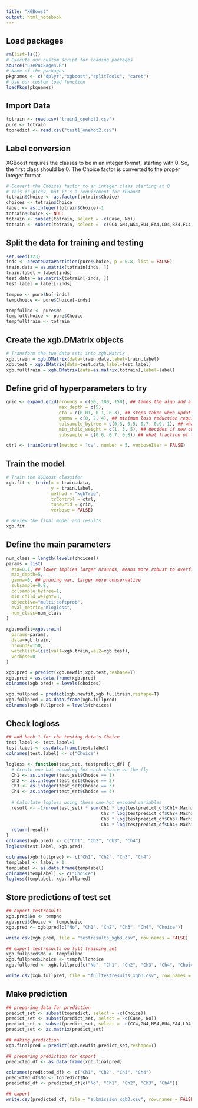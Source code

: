 ```yaml
---
title: "XGBoost"
output: html_notebook
---
```


## Load packages
```r
rm(list=ls())
# Execute our custom script for loading packages
source("usePackages.R")
# Name of the packages 
pkgnames <- c("dplyr","xgboost","splitTools", "caret")
# Use our custom load function
loadPkgs(pkgnames)
```

## Import Data
```r
totrain <- read.csv("train1_onehot2.csv")
pure <- totrain
topredict <- read.csv("test1_onehot2.csv")
```

## Label conversion

XGBoost requires the classes to be in an integer format, starting with 0. So, the first class should be 0. The Choice factor is converted to the proper integer format.
```r
# Convert the Choices factor to an integer class starting at 0
# This is picky, but it's a requirement for XGBoost
totrain$Choice <- as.factor(totrain$Choice)
choices <- totrain$Choice
label <- as.integer(totrain$Choice)-1
totrain$Choice <- NULL
totrain <- subset(totrain, select = -c(Case, No))
totrain <- subset(totrain, select = -c(CC4,GN4,NS4,BU4,FA4,LD4,BZ4,FC4,FP4,RP4,PP4,KA4,SC4,TS4,NV4,MA4,LB4,AF4,HU4,Price4))
```

## Split the data for training and testing 
```r
set.seed(123)
inds <- createDataPartition(pure$Choice, p = 0.8, list = FALSE)
train.data = as.matrix(totrain[inds, ])
train.label = label[inds]
test.data = as.matrix(totrain[-inds, ])
test.label = label[-inds]

tempno <- pure$No[-inds]
tempchoice <- pure$Choice[-inds]

tempfullno <- pure$No
tempfullchoice <- pure$Choice
tempfulltrain <- totrain
```

## Create the xgb.DMatrix objects
```r
# Transform the two data sets into xgb.Matrix
xgb.train = xgb.DMatrix(data=train.data,label=train.label)
xgb.test = xgb.DMatrix(data=test.data,label=test.label)
xgb.fulltrain = xgb.DMatrix(data=as.matrix(totrain),label=label)
```

## Define grid of hyperparameters to try
```r
grid <- expand.grid(nrounds = c(50, 100, 150), ## times the algo add a new decision tree to the ensemble model, higher more complex
                    max_depth = c(5),
                    eta = c(0.01, 0.1, 0.3), ## steps taken when updating the weights, higher faster
                    gamma = c(0, 2, 4), ## minimum loss reduction required to further partition, higher more simple
                    colsample_bytree = c(0.3, 0.5, 0.7, 0.9, 1), ## what fraction of features are used to train each tree, higher means all
                    min_child_weight = c(1, 3, 5), ## decides if new child will be better, higher more simple
                    subsample = c(0.6, 0.7, 0.8)) ## what fraction of train data are used to train each tree

ctrl <- trainControl(method = "cv", number = 5, verboseIter = FALSE)
```

## Train the model
```r
# Train the XGBoost classifer
xgb.fit <- train(x = train.data,
                 y = train.label,
                 method = "xgbTree",
                 trControl = ctrl,
                 tuneGrid = grid,
                 verbose = FALSE)

# Review the final model and results
xgb.fit
```

## Define the main parameters
```r
num_class = length(levels(choices))
params = list(
  eta=0.1, ## lower implies larger nrounds, means more robust to overfitting but slower to compute
  max_depth=5,
  gamma=0, ## pruning var, larger more conservative
  subsample=0.8,
  colsample_bytree=1,
  min_child_weight=3,
  objective="multi:softprob",
  eval_metric="mlogloss",
  num_class=num_class
)

xgb.newfit=xgb.train(
  params=params,
  data=xgb.train,
  nrounds=150,
  watchlist=list(val1=xgb.train,val2=xgb.test),
  verbose=0
)

xgb.pred = predict(xgb.newfit,xgb.test,reshape=T)
xgb.pred = as.data.frame(xgb.pred)
colnames(xgb.pred) = levels(choices)

xgb.fullpred = predict(xgb.newfit,xgb.fulltrain,reshape=T)
xgb.fullpred = as.data.frame(xgb.fullpred)
colnames(xgb.fullpred) = levels(choices)
```

## Check logloss
```r
## add back 1 for the testing data's Choice
test.label <- test.label+1
test.label <- as.data.frame(test.label)
colnames(test.label) <- c("Choice")

logloss <- function(test_set, testpredict_df) {
  # Create one-hot encoding for each choice on-the-fly
  Ch1 <- as.integer(test_set$Choice == 1)
  Ch2 <- as.integer(test_set$Choice == 2)
  Ch3 <- as.integer(test_set$Choice == 3)
  Ch4 <- as.integer(test_set$Choice == 4)
  
  # Calculate logloss using these one-hot encoded variables
  result <- -1/nrow(test_set) * sum(Ch1 * log(testpredict_df$Ch1+.Machine$double.eps) +
                                    Ch2 * log(testpredict_df$Ch2+.Machine$double.eps) +
                                    Ch3 * log(testpredict_df$Ch3+.Machine$double.eps) +
                                    Ch4 * log(testpredict_df$Ch4+.Machine$double.eps))
  return(result)
}
colnames(xgb.pred) <- c("Ch1", "Ch2", "Ch3", "Ch4")
logloss(test.label, xgb.pred)

colnames(xgb.fullpred) <- c("Ch1", "Ch2", "Ch3", "Ch4")
templabel <- label + 1
templabel <- as.data.frame(templabel)
colnames(templabel) <- c("Choice")
logloss(templabel, xgb.fullpred)
```

## Store predictions of test set
```r
## export testresults
xgb.pred$No <- tempno
xgb.pred$Choice <- tempchoice
xgb.pred <- xgb.pred[c("No", "Ch1", "Ch2", "Ch3", "Ch4", "Choice")]

write.csv(xgb.pred, file = "testresults_xgb3.csv", row.names = FALSE)

## export testresults on full training set
xgb.fullpred$No <- tempfullno
xgb.fullpred$Choice <- tempfullchoice
xgb.fullpred <- xgb.fullpred[c("No", "Ch1", "Ch2", "Ch3", "Ch4", "Choice")]

write.csv(xgb.fullpred, file = "fulltestresults_xgb3.csv", row.names = FALSE)
```

## Make prediction
```r
## preparing data for prediction
predict_set <- subset(topredict, select = -c(Choice))
predict_set <- subset(predict_set, select = -c(Case, No))
predict_set <- subset(predict_set, select = -c(CC4,GN4,NS4,BU4,FA4,LD4,BZ4,FC4,FP4,RP4,PP4,KA4,SC4,TS4,NV4,MA4,LB4,AF4,HU4,Price4))
predict_set <- as.matrix(predict_set)

## making prediction
xgb.finalpred = predict(xgb.newfit,predict_set,reshape=T)

## preparing prediction for export
predicted_df <- as.data.frame(xgb.finalpred)

colnames(predicted_df) <- c("Ch1", "Ch2", "Ch3", "Ch4")
predicted_df$No <- topredict$No
predicted_df <- predicted_df[c("No", "Ch1", "Ch2", "Ch3", "Ch4")]

## export
write.csv(predicted_df, file = "submission_xgb3.csv", row.names = FALSE)
```

